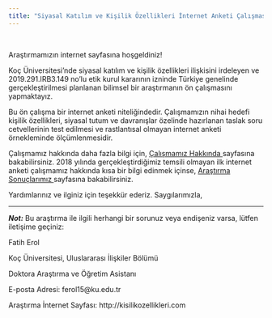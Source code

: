 ```yaml
---
title: "Siyasal Katılım ve Kişilik Özellikleri İnternet Anketi Çalışması"  
---
```

<!-- Global site tag (gtag.js) - Google Analytics -->
<script async src="https://www.googletagmanager.com/gtag/js?id=UA-166022435-1"></script>
<script>
  window.dataLayer = window.dataLayer || [];
  function gtag(){dataLayer.push(arguments);}
  gtag('js', new Date());

  gtag('config', 'UA-166022435-1');
</script>


<br>

Araştırmamızın internet sayfasına hoşgeldiniz! 

Koç Üniversitesi'nde siyasal katılım ve kişilik özellikleri ilişkisini irdeleyen ve 2019.291.IRB3.149 no'lu etik kurul kararının izninde Türkiye genelinde gerçekleştirilmesi planlanan bilimsel bir araştırmanın ön çalışmasını yapmaktayız.

Bu ön çalışma bir internet anketi niteliğindedir. Çalışmamızın nihai hedefi kişilik özellikleri, siyasal tutum ve davranışlar özelinde hazırlanan taslak soru cetvellerinin test edilmesi ve rastlantısal olmayan internet anketi örnekleminde ölçümlenmesidir.

Çalışmamız hakkında daha fazla bilgi için, <a href="http://kisilikozellikleri.com/about.html">Çalışmamız Hakkında </a>sayfasına bakabilirsiniz. 2018 yılında gerçekleştirdiğimiz temsili olmayan ilk internet anketi çalışmamız hakkında kısa bir bilgi edinmek içinse, <a href="http://kisilikozellikleri.com/project.html">Araştırma Sonuçlarımız </a>sayfasına bakabilirsiniz.

Yardımlarınız ve ilginiz için teşekkür ederiz. Saygılarımızla,

---

<b><i>Not:</i></b> Bu araştırma ile ilgili herhangi bir sorunuz veya endişeniz varsa, lütfen iletişime geçiniz:

Fatih Erol

Koç Üniversitesi, Uluslararası İlişkiler Bölümü

Doktora Araştırma ve Öğretim Asistanı

E-posta Adresi: ferol15@ku.edu.tr

Araştırma İnternet Sayfası: http://kisilikozellikleri.com




